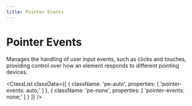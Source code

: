 ```yaml
---
title: Pointer Events
---
```



# Pointer Events

Manages the handling of user input events, such as clicks and touches, providing control over how an element responds to different pointing devices.

<ClassList
  classData={[
    {
        className: 'pe-auto',
        properties: [
            'pointer-events: auto;'
        ]
    },
    {
        className: 'pe-none',
        properties: [
            'pointer-events: none;'
        ]
    }
  ]}
/>